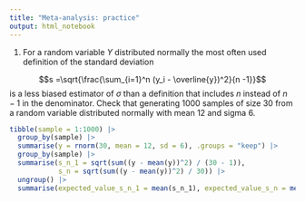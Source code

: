 ```yaml
---
title: "Meta-analysis: practice"
output: html_notebook
---
```



1.    For a random variable $Y$ distributed normally the most often used definition of the standard deviation

$$s =\sqrt{\frac{\sum_{i=1}^n (y_i - \overline{y})^2}{n -1}}$$
is a less biased estimator of $\sigma$ than a definition that includes $n$ instead of $n-1$ in the denominator. Check that generating 1000 samples of size 30 from a random variable distributed normally with mean 12 and sigma 6.  

```r
tibble(sample = 1:1000) |> 
  group_by(sample) |> 
  summarise(y = rnorm(30, mean = 12, sd = 6), .groups = "keep") |> 
  group_by(sample) |> 
  summarise(s_n_1 = sqrt(sum((y - mean(y))^2) / (30 - 1)), 
            s_n = sqrt(sum((y - mean(y))^2) / 30)) |> 
  ungroup() |> 
  summarise(expected_value_s_n_1 = mean(s_n_1), expected_value_s_n = mean(s_n))
```

